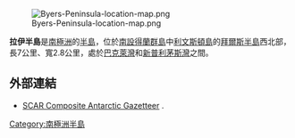 [[Image:Byers-Peninsula-location-map.png|thumb]]

'''拉伊半島'''是[[南極洲|南極洲]]的[[半島|半島]]，位於[[南設得蘭群島|南設得蘭群島]]中[[利文斯頓島|利文斯頓島]]的[[拜爾斯半島|拜爾斯半島]]西北部，長7公里、寬2.8公里，處於[[巴克萊灣|巴克萊灣]]和[[新普利茅斯灣|新普利茅斯灣]]之間。

{{coord|62|36|00|S|61|08|40|W|display=title}}

==外部連結==
* [http://data.aad.gov.au/aadc/gaz/scar/ SCAR Composite Antarctic Gazetteer] {{WebCite|url=https://www.webcitation.org/5ug2CfC7m?url=http://data.aad.gov.au/aadc/gaz/scar/ |date=20101202140255 |dateformat=iso }}.

{{Antarctica-geo-stub}}
[[Category:南極洲半島|Category:南極洲半島]]